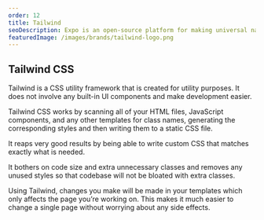 ```yaml
---
order: 12
title: Tailwind
seoDescription: Expo is an open-source platform for making universal native apps for Android, iOS, and the web with JavaScript and React.
featuredImage: /images/brands/tailwind-logo.png
---
```


## Tailwind CSS

Tailwind is a CSS utility framework that is created for utility purposes. It does not involve any built-in UI components and make development easier.

Tailwind CSS works by scanning all of your HTML files, JavaScript components, and any other templates for class names, generating the corresponding styles and then writing them to a static CSS file.

It reaps very good results by being able to write custom CSS that matches exactly what is needed. 

It bothers on code size and extra unnecessary classes and removes any unused styles so that codebase will not be bloated with extra classes.

Using Tailwind, changes you make will be made in your templates which only affects the page you’re working on. This makes it much easier to change a single page without worrying about any side effects.

